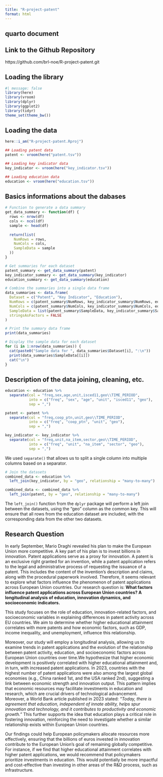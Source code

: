 ```yaml
---
title: "R-project-patent"
format: html
---
```


## quarto document

## Link to the Github Repository

https://github.com/brl-noe/R-project-patent.git

## Loading the library
```r
#| message: false
library(here)
library(vroom)
library(dplyr)
library(ggplot2)
library(tidyr)
theme_set(theme_bw())
```


## Loading the data

```r
here::i_am("R-project-patent.Rproj")
```

```r
## Loading patent data
patent <- vroom(here("patent.tsv"))

## Loading key indicator data
key_indicator <- vroom(here("key_indicator.tsv"))

## Loading education data
education <- vroom(here("education.tsv"))
```


## Basics informations about the dabases
```r
# Function to generate a data summary
get_data_summary <- function(df) {
  rows <- nrow(df)
  cols <- ncol(df)
  sample <- head(df)
  
  return(list(
    NumRows = rows,
    NumCols = cols,
    SampleData = sample
  ))
}

# Get summaries for each dataset
patent_summary <- get_data_summary(patent)
key_indicator_summary <- get_data_summary(key_indicator)
education_summary <- get_data_summary(education)

# Combine the summaries into a single data frame
data_summaries <- data.frame(
  Dataset = c("Patent", "Key Indicator", "Education"),
  NumRows = c(patent_summary$NumRows, key_indicator_summary$NumRows, education_summary$NumRows),
  NumCols = c(patent_summary$NumCols, key_indicator_summary$NumCols, education_summary$NumCols),
  SampleData = list(patent_summary$SampleData, key_indicator_summary$SampleData, education_summary$SampleData),
  stringsAsFactors = FALSE
)

# Print the summary data frame
print(data_summaries)

# Display the sample data for each dataset
for (i in 1:nrow(data_summaries)) {
  cat(paste0("Sample data for ", data_summaries$Dataset[i], ":\n"))
  print(data_summaries$SampleData[[i]])
  cat("\n")
}
```

## Description of the data joining, cleaning, etc.

```r
education <- education %>%
  separate(col = "freq,sex,age,unit,isced11,geo\\TIME_PERIOD", 
           into = c("freq", "sex", "age", "unit", "isced11", "geo"),
           sep = ",")

patent <- patent %>%
  separate(col = "freq,coop_ptn,unit,geo\\TIME_PERIOD", 
           into = c("freq", "coop_ptn", "unit", "geo"),
           sep = ",")

key_indicator <- key_indicator %>%
  separate(col = "freq,unit,na_item,sector,geo\\TIME_PERIOD", 
           into = c("freq", "unit", "na_item", "sector", "geo"),
           sep = ",")
```

We used `separate()`  that allows us to split a single column into multiple columns based on a separator.

```r
# Join the datasets
combined_data <- education %>% 
  left_join(key_indicator, by = "geo", relationship = "many-to-many")

combined_data <- combined_data %>%
  left_join(patent, by = "geo", relationship = "many-to-many")
```

The `left_join()` function from the `dplyr` package will perform a left join between the datasets, using the "geo" column as the common key. This will ensure that all rows from the education dataset are included, with the corresponding data from the other two datasets.


## Research Question

In early September, Mario Draghi revealed his plan to make the European Union more competitive. A key part of his plan is to invest billions in innovation. Patent applications serve as a proxy for innovation. A patent is an exclusive right granted for an invention, while a patent application refers to the legal and administrative process of requesting the issuance of a patent. This includes the content of the invention's description and claims, along with the procedural paperwork involved. Therefore, it seems relevant to explore what factors influence the phenomenon of patent applications across European Union countries. Our research question is: **What factors influence patent applications across European Union countries? A longitudinal analysis of education, innovation dynamics, and socioeconomic indicators.**

This study focuses on the role of education, innovation-related factors, and socioeconomic variables in explaining differences in patent activity across EU countries. We aim to determine whether higher educational attainment correlates with more patents and how economic factors, such as GDP, income inequality, and unemployment, influence this relationship.

Moreover, our study will employ a longitudinal analysis, allowing us to examine trends in patent applications and the evolution of the relationship between patent activity, education, and socioeconomic factors across European Union countries over time.We hypothesize that higher economic development is positively correlated with higher educational attainment and, in turn, with increased patent applications. In 2023, countries with the highest number of patent applications were also among the largest global economies (e.g., China ranked 1st, and the USA ranked 2nd), suggesting a link between economic strength and innovation output. This pattern implies that economic resources may facilitate investments in education and research, which are crucial drivers of technological advancement. Moreover, a World Bank article published in 2023 stated: *"Today, there is agreement that education, independent of innate ability, helps spur innovation and technology, and it contributes to productivity and economic growth."* This further supports the idea that education plays a critical role in fostering innovation, reinforcing the need to investigate whether a similar relationship exists within European Union countries.

Our findings could help European policymakers allocate resources more effectively, ensuring that the billions of euros invested in innovation contribute to the European Union's goal of remaining globally competitive. For instance, if we find that higher educational attainment correlates with higher patent applications, we would recommend that policymakers prioritize investments in education. This would potentially be more impactful and cost-effective than investing in other areas of the R&D process, such as infrastructure.











